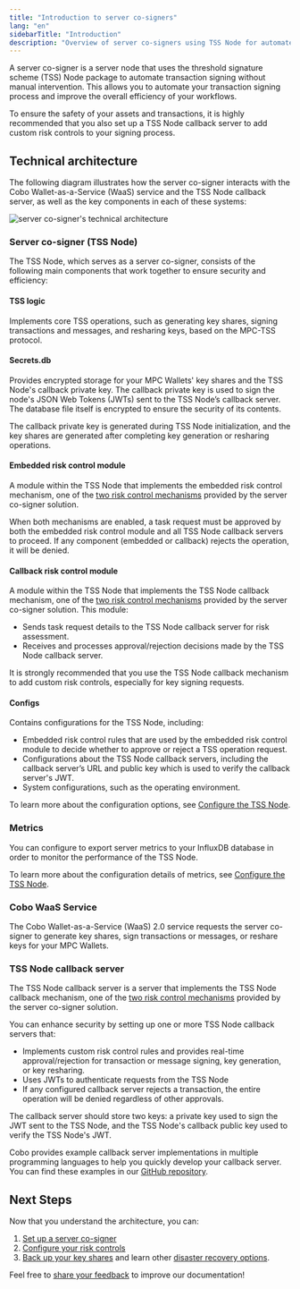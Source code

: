 ```yaml
---
title: "Introduction to server co-signers"
lang: "en"
sidebarTitle: "Introduction"
description: "Overview of server co-signers using TSS Node for automated transaction signing."
---
```


A server co-signer is a server node that uses the threshold signature scheme (TSS) Node package to automate transaction signing without manual intervention. This allows you to automate your transaction signing process and improve the overall efficiency of your workflows.

To ensure the safety of your assets and transactions, it is highly recommended that you also set up a TSS Node callback server to add custom risk controls to your signing process.

## Technical architecture

The following diagram illustrates how the server co-signer interacts with the Cobo Wallet-as-a-Service (WaaS) service and the TSS Node callback server, as well as the key components in each of these systems:

<img src="/v2/images/guides/api-co-signer-technical-architecture.svg" className="diagram" alt="server co-signer's technical architecture" />

### Server co-signer (TSS Node)

The TSS Node, which serves as a server co-signer, consists of the following main components that work together to ensure security and efficiency:

#### TSS logic

Implements core TSS operations, such as generating key shares, signing transactions and messages, and resharing keys, based on the MPC-TSS protocol.

#### Secrets.db

Provides encrypted storage for your MPC Wallets' key shares and the TSS Node's callback private key. The callback private key is used to sign the node's JSON Web Tokens (JWTs) sent to the TSS Node’s callback server. The database file itself is encrypted to ensure the security of its contents.

The callback private key is generated during TSS Node initialization, and the key shares are generated after completing key generation or resharing operations.


#### Embedded risk control module

A module within the TSS Node that implements the embedded risk control mechanism, one of the [two risk control mechanisms](/v2/guides/mpc-wallets/server-co-signer/risk-control-mechanisms) provided by the server co-signer solution.

When both mechanisms are enabled, a task request must be approved by both the embedded risk control module and all TSS Node callback servers to proceed. If any component (embedded or callback) rejects the operation, it will be denied.

#### Callback risk control module

A module within the TSS Node that implements the TSS Node callback mechanism, one of the [two risk control mechanisms](/v2/guides/mpc-wallets/server-co-signer/risk-control-mechanisms) provided by the server co-signer solution. This module:

- Sends task request details to the TSS Node callback server for risk assessment.  
- Receives and processes approval/rejection decisions made by the TSS Node callback server.

It is strongly recommended that you use the TSS Node callback mechanism to add custom risk controls, especially for key signing requests.


#### Configs

Contains configurations for the TSS Node, including:

- Embedded risk control rules that are used by the embedded risk control module to decide whether to approve or reject a TSS operation request.  
- Configurations about the TSS Node callback servers, including the callback server’s URL and public key which is used to verify the callback server's JWT.  
- System configurations, such as the operating environment.

To learn more about the configuration options, see [Configure the TSS Node](/v2/guides/mpc-wallets/server-co-signer/appendix#configure-the-tss-node).

### Metrics

You can configure to export server metrics to your InfluxDB database in order to monitor the performance of the TSS Node.

To learn more about the configuration details of metrics, see [Configure the TSS Node](/v2/guides/mpc-wallets/server-co-signer/appendix#configure-the-tss-node).

### Cobo WaaS Service

The Cobo Wallet-as-a-Service (WaaS) 2.0 service requests the server co-signer to generate key shares, sign transactions or messages, or reshare keys for your MPC Wallets.

### TSS Node callback server

The TSS Node callback server is a server that implements the TSS Node callback mechanism, one of the [two risk control mechanisms](/v2/guides/mpc-wallets/server-co-signer/risk-control-mechanisms) provided by the server co-signer solution.

You can enhance security by setting up one or more TSS Node callback servers that:

- Implements custom risk control rules and provides real-time approval/rejection for transaction or message signing, key generation, or key resharing.  
- Uses JWTs to authenticate requests from the TSS Node
- If any configured callback server rejects a transaction, the entire operation will be denied regardless of other approvals.

The callback server should store two keys: a private key used to sign the JWT sent to the TSS Node, and the TSS Node's callback public key used to verify the TSS Node's JWT.


Cobo provides example callback server implementations in multiple programming languages to help you quickly develop your callback server. You can find these examples in our [GitHub repository](https://github.com/CoboGlobal/cobo-mpc-callback-server-v2-template).

## Next Steps

Now that you understand the architecture, you can:

1. [Set up a server co-signer](/v2/guides/mpc-wallets/server-co-signer/tss-node-deployment)  
2. [Configure your risk controls](/v2/guides/mpc-wallets/server-co-signer/risk-control-mechanisms)  
3. [Back up your key shares](/v2/guides/mpc-wallets/server-co-signer/key-shares-backup) and learn other [disaster recovery options](/v2/guides/mpc-wallets/server-co-signer/disaster-recovery-overview).

<Tip>Feel free to [share your feedback](https://forms.zohopublic.com/cobo/form/DocumentFeedbackForm/formperma/QvLOhxJv1_JMsJ-1dleZ8Itb_7rzN-LtgvsDdxosoVI) to improve our documentation!</Tip>